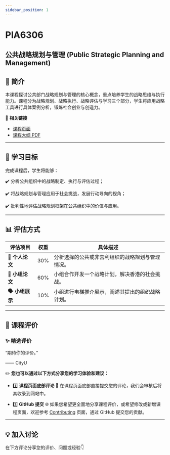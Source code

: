 ```yaml
---
sidebar_position: 1
---
```


# PIA6306
## 公共战略规划与管理 (Public Strategic Planning and Management)

## **📘 简介**
本课程探讨公共部门战略规划与管理的核心概念，重点培养学生的战略思维与执行能力。课程分为战略规划、战略执行、战略评估与学习三个部分，学生将应用战略工具进行具体案例分析，锻炼社会创业与创造力。

🔗 **相关链接**
- [课程页面](https://www.cityu.edu.hk/catalogue/pg/202425/course/PIA6306.htm)
- [课程大纲 PDF](https://www.cityu.edu.hk/catalogue/pg/202425/course/PIA6306.pdf)

---

## **🎯 学习目标**

完成课程后，学生将能够：

✔️ 分析公共组织中的战略制定、执行与评估过程；

✔️ 将战略规划与管理应用于社会挑战，发展行动导向的视角；

✔️ 批判性地评估战略规划框架在公共组织中的价值与应用。

---

## **📊 评估方式**

| **评估项目**               | **权重** | **具体描述**                                                                                       |
|---------------------------|---------|---------------------------------------------------------------------------------------------------|
| **📄 个人论文**            | 30%     | 分析选择的公共或非营利组织的战略规划与管理情况。                                                   |
| **📄 小组论文**            | 60%     | 小组合作开发一个战略计划，解决香港的社会挑战。                                                    |
| **🗣️ 小组展示**            | 10%     | 小组进行电梯推介展示，阐述其提出的组织战略计划。                                                    |

---

## **💬 课程评价**

### ✨ **精选评价**
<div className={commentStyles.commentBox}>
    <p className={commentStyles.commentText}>
        “期待你的评价。”
    </p>
    <p className={commentStyles.commentAuthor}>—— CityU</p>
</div>

✏️ **您也可以通过以下方式分享您的学习体验和建议：**

- 1️⃣ **课程页面底部评论**
💬 在课程页面底部直接提交您的评论，我们会审核后将其收录到网站中。

- 2️⃣ **GitHub 提交**
🌐 如果您希望更全面地分享课程评价，或希望修改或新增课程页面，欢迎参考 [Contributing](https://penjc.github.io/CityU/contributing) 页面，通过 GitHub 提交您的贡献。

---

## **💡 加入讨论**

在下方评论分享您的评价、问题或经验👇
<Utterances />